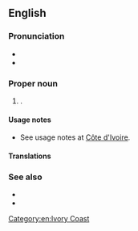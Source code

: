 ==English==
{{wikipedia}}

===Pronunciation===
* {{IPA|en|/ˈaɪvəɹi ˈkoʊst/}}
* {{audio|en|En-us-Ivory Coast.ogg|Audio (US)}}

===Proper noun===
{{en-proper noun|head=[[ivory|Ivory]] [[coast|Coast]]}}

# {{senseid|en|Q1008}}{{place|en|country|r/West Africa|official=Republic of Côte d'Ivoire|official2=Côte d'Ivoire}}.

====Usage notes====
* See usage notes at [[Côte d'Ivoire]].

====Translations====
{{trans-see|id=Q1008|Côte d'Ivoire}}

===See also===
* {{l|en|Appendix:Countries of the world|Countries of the world}}
* {{l|en|Côte d'Ivoire}}<!--semi-anglicised variant without the 'ô'-->

[[Category:en:Ivory Coast]]